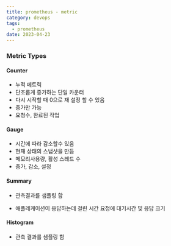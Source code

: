 ```yaml
---
title: prometheus - metric
category: devops
tags:
  - prometheus
date: 2023-04-23
---
```


### Metric Types

#### Counter

- 누적 메트릭
- 단조롭게 증가하는 단일 카운터
- 다시 시작할 때 0으로 재 설정 할 수 있음
- 증가만 가능
- 요청수, 완료된 작업

#### Gauge

- 시간에 따라 감소할수 있음
- 현재 상태의 스냅샷을 만듬
- 메모리사용량, 활성 스레드 수
- 증가, 감소, 설정

#### Summary

- 관측결과를 샘플링 함

- 애플레케이션이 응답하는데 걸린 시간 요청에 대기시간 및 응답 크기

#### Histogram

- 관측 결과를 샘플링 함
